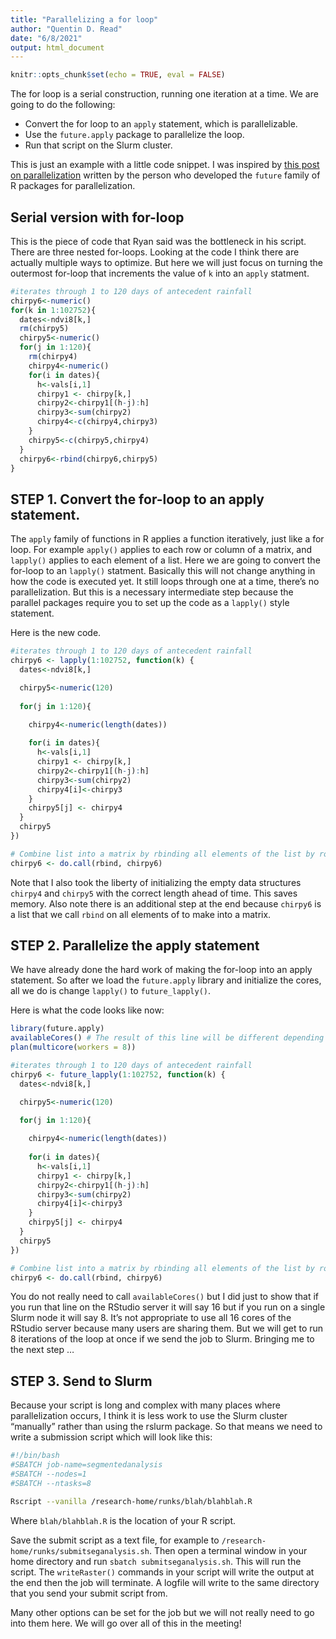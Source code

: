 ```yaml
---
title: "Parallelizing a for loop"
author: "Quentin D. Read"
date: "6/8/2021"
output: html_document
---
```


```r
knitr::opts_chunk$set(echo = TRUE, eval = FALSE)
```

The for loop is a serial construction, running one iteration at a time. We are going to do the following:

- Convert the for loop to an `apply` statement, which is parallelizable.
- Use the `future.apply` package to parallelize the loop.
- Run that script on the Slurm cluster.

This is just an example with a little code snippet. I was inspired by 
[this post on parallelization](https://www.jottr.org/2019/01/11/parallelize-a-for-loop-by-rewriting-it-as-an-lapply-call/)
written by the person who developed the `future` family of R packages for parallelization.

## Serial version with for-loop

This is the piece of code that Ryan said was the bottleneck in his script. There are three nested for-loops. Looking at the code I think there
are actually multiple ways to optimize. But here we will just focus on turning the outermost for-loop that increments the value of `k` into an `apply` statment.

```r
#iterates through 1 to 120 days of antecedent rainfall 
chirpy6<-numeric()
for(k in 1:102752){
  dates<-ndvi8[k,]
  rm(chirpy5)
  chirpy5<-numeric()
  for(j in 1:120){
    rm(chirpy4)
    chirpy4<-numeric()
    for(i in dates){
      h<-vals[i,1]
      chirpy1 <- chirpy[k,]
      chirpy2<-chirpy1[(h-j):h]
      chirpy3<-sum(chirpy2)
      chirpy4<-c(chirpy4,chirpy3)
    }
    chirpy5<-c(chirpy5,chirpy4)
  }
  chirpy6<-rbind(chirpy6,chirpy5)
}
```

## STEP 1. Convert the for-loop to an apply statement.

The `apply` family of functions in R applies a function iteratively, just like a for loop. For example `apply()` applies to each row or column of a matrix, and `lapply()` applies to each element of a list. Here we are going to convert the for-loop to an `lapply()` statment. Basically this
will not change anything in how the code is executed yet. It still loops through one at a time, there's no parallelization. But this is a necessary intermediate step because the parallel packages require you to set up the code as a `lapply()` style statement. 

Here is the new code.

```r
#iterates through 1 to 120 days of antecedent rainfall 
chirpy6 <- lapply(1:102752, function(k) {
  dates<-ndvi8[k,]

  chirpy5<-numeric(120)
  
  for(j in 1:120){

    chirpy4<-numeric(length(dates))
	
    for(i in dates){
      h<-vals[i,1]
      chirpy1 <- chirpy[k,]
      chirpy2<-chirpy1[(h-j):h]
      chirpy3<-sum(chirpy2)
      chirpy4[i]<-chirpy3
    }
    chirpy5[j] <- chirpy4
  }
  chirpy5
})

# Combine list into a matrix by rbinding all elements of the list by row.
chirpy6 <- do.call(rbind, chirpy6)

```

Note that I also took the liberty of initializing the empty data structures `chirpy4` and `chirpy5` with the correct length ahead of time. This saves memory.
Also note there is an additional step at the end because `chirpy6` is a list that we call `rbind` on all elements of to make into a matrix.

## STEP 2. Parallelize the apply statement

We have already done the hard work of making the for-loop into an apply statement. So after we load the `future.apply` library and initialize the cores, all we do is change `lapply()` to `future_lapply()`.

Here is what the code looks like now:

```r
library(future.apply)
availableCores() # The result of this line will be different depending on where it's run.
plan(multicore(workers = 8))

#iterates through 1 to 120 days of antecedent rainfall 
chirpy6 <- future_lapply(1:102752, function(k) {
  dates<-ndvi8[k,]

  chirpy5<-numeric(120)
  
  for(j in 1:120){

    chirpy4<-numeric(length(dates))
	
    for(i in dates){
      h<-vals[i,1]
      chirpy1 <- chirpy[k,]
      chirpy2<-chirpy1[(h-j):h]
      chirpy3<-sum(chirpy2)
      chirpy4[i]<-chirpy3
    }
    chirpy5[j] <- chirpy4
  }
  chirpy5
})

# Combine list into a matrix by rbinding all elements of the list by row.
chirpy6 <- do.call(rbind, chirpy6)
```

You do not really need to call `availableCores()` but I did just to show that if you run that line on the RStudio server it will say 16 but if you run on a single Slurm node it will say 8. It's not appropriate to use all 16 cores of the RStudio server because many users are sharing them. But we will get to run 8 iterations of the loop at once if we send the job to Slurm. Bringing me to the next step ...

## STEP 3. Send to Slurm

Because your script is long and complex with many places where parallelization occurs, I think it is less work to
use the Slurm cluster "manually" rather than using the rslurm package. So that means we need to write a submission
script which will look like this:

```bash
#!/bin/bash
#SBATCH job-name=segmentedanalysis
#SBATCH --nodes=1
#SBATCH --ntasks=8

Rscript --vanilla /research-home/runks/blah/blahblah.R
```

Where `blah/blahblah.R` is the location of your R script.

Save the submit script as a text file, for example to `/research-home/runks/submitseganalysis.sh`. Then open a terminal window in your home directory and run `sbatch submitseganalysis.sh`. This will run the script. The `writeRaster()` commands in your script will write the output at the end then the
job will terminate. A logfile will write to the same directory that you send your submit script from.

Many other options can be set for the job but we will not really need to go into them here. We will go over all of this in the meeting!